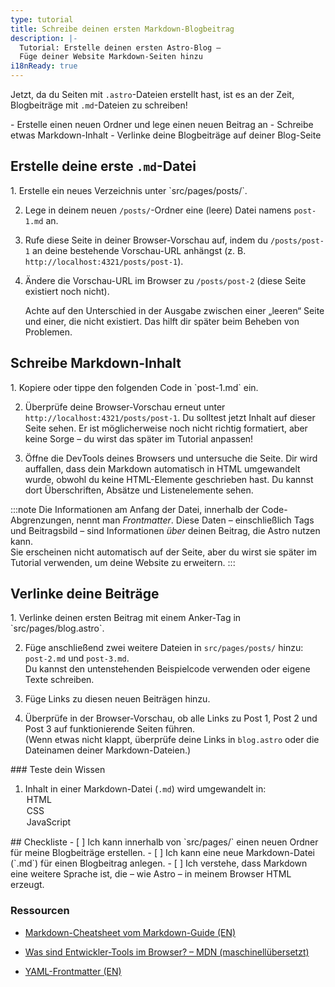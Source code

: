 ```yaml
---
type: tutorial
title: Schreibe deinen ersten Markdown-Blogbeitrag
description: |-
  Tutorial: Erstelle deinen ersten Astro-Blog —
  Füge deiner Website Markdown-Seiten hinzu
i18nReady: true
---
```



Jetzt, da du Seiten mit `.astro`-Dateien erstellt hast, ist es an der Zeit, Blogbeiträge mit `.md`-Dateien zu schreiben!

<PreCheck>
  - Erstelle einen neuen Ordner und lege einen neuen Beitrag an
  - Schreibe etwas Markdown-Inhalt
  - Verlinke deine Blogbeiträge auf deiner Blog-Seite
</PreCheck>

## Erstelle deine erste `.md`-Datei

<Steps>
1. Erstelle ein neues Verzeichnis unter `src/pages/posts/`.

2. Lege in deinem neuen `/posts/`-Ordner eine (leere) Datei namens `post-1.md` an.

3. Rufe diese Seite in deiner Browser-Vorschau auf, indem du `/posts/post-1` an deine bestehende Vorschau-URL anhängst (z. B. `http://localhost:4321/posts/post-1`).

4. Ändere die Vorschau-URL im Browser zu `/posts/post-2` (diese Seite existiert noch nicht).

   Achte auf den Unterschied in der Ausgabe zwischen einer „leeren“ Seite und einer, die nicht existiert. Das hilft dir später beim Beheben von Problemen.
</Steps>

## Schreibe Markdown-Inhalt

<Steps>
1. Kopiere oder tippe den folgenden Code in `post-1.md` ein.

2. Überprüfe deine Browser-Vorschau erneut unter `http://localhost:4321/posts/post-1`.
   Du solltest jetzt Inhalt auf dieser Seite sehen. Er ist möglicherweise noch nicht richtig formatiert, aber keine Sorge – du wirst das später im Tutorial anpassen!

3. Öffne die DevTools deines Browsers und untersuche die Seite.
   Dir wird auffallen, dass dein Markdown automatisch in HTML umgewandelt wurde, obwohl du keine HTML-Elemente geschrieben hast. Du kannst dort Überschriften, Absätze und Listenelemente sehen.
</Steps>

:::note
Die Informationen am Anfang der Datei, innerhalb der Code-Abgrenzungen, nennt man *Frontmatter*.
Diese Daten – einschließlich Tags und Beitragsbild – sind Informationen *über* deinen Beitrag, die Astro nutzen kann.  
Sie erscheinen nicht automatisch auf der Seite, aber du wirst sie später im Tutorial verwenden, um deine Website zu erweitern.
:::

## Verlinke deine Beiträge

<Steps>
1. Verlinke deinen ersten Beitrag mit einem Anker-Tag in `src/pages/blog.astro`.

2. Füge anschließend zwei weitere Dateien in `src/pages/posts/` hinzu: `post-2.md` und `post-3.md`.  
   Du kannst den untenstehenden Beispielcode verwenden oder eigene Texte schreiben.

3. Füge Links zu diesen neuen Beiträgen hinzu.

4. Überprüfe in der Browser-Vorschau, ob alle Links zu Post 1, Post 2 und Post 3 auf funktionierende Seiten führen.  
   (Wenn etwas nicht klappt, überprüfe deine Links in `blog.astro` oder die Dateinamen deiner Markdown-Dateien.)
</Steps>

<Box icon="question-mark">
### Teste dein Wissen

1. Inhalt in einer Markdown-Datei (`.md`) wird umgewandelt in:
    <MultipleChoice>
        <Option isCorrect>HTML</Option>
        <Option>CSS</Option>
        <Option>JavaScript</Option>
    </MultipleChoice>
</Box>

<Box icon="check-list">
## Checkliste

<Checklist>
- [ ] Ich kann innerhalb von `src/pages/` einen neuen Ordner für meine Blogbeiträge erstellen.
- [ ] Ich kann eine neue Markdown-Datei (`.md`) für einen Blogbeitrag anlegen.
- [ ] Ich verstehe, dass Markdown eine weitere Sprache ist, die – wie Astro – in meinem Browser HTML erzeugt.
</Checklist>
</Box>

### Ressourcen

- [Markdown-Cheatsheet vom Markdown-Guide (EN)](https://www.markdownguide.org/cheat-sheet/) <Badge class="neutral-badge" text="external" />

- [Was sind Entwickler-Tools im Browser? – MDN (maschinellübersetzt)](https://developer.mozilla.org/de/docs/Learn/Common_questions/What_are_browser_developer_tools) <Badge class="neutral-badge" text="external" />

- [YAML-Frontmatter (EN)](https://assemble.io/docs/YAML-front-matter.html) <Badge class="neutral-badge" text="external" />
